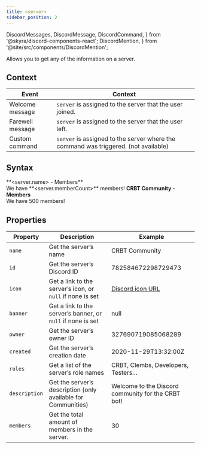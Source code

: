 ```yaml
---
title: <server>
sidebar_position: 2
---
```


  DiscordMessages,
  DiscordMessage,
  DiscordCommand,
} from '@skyra/discord-components-react';
  DiscordMention,
} from '@site/src/components/DiscordMention';

Allows you to get any of the information on a server.

## Context

| Event            | Context                                                                             |
| ---------------- | ----------------------------------------------------------------------------------- |
| Welcome message  | `server` is assigned to the server that the user joined.                            |
| Farewell message | `server` is assigned to the server that the user left.                              |
| Custom command   | `server` is assigned to the server where the command was triggered. (not available) |

## Syntax

<Tabs groupId='io'>
  <TabItem value='input' label='Input'>
    <CodeBlock>
      **&lt;server.name&gt; - Members** <br />
      We have **&lt;server.memberCount&gt;** members!
    </CodeBlock>
  </TabItem>
  <TabItem value='output' label='Output'>
    <DiscordMessages>
      <DiscordMessage {...profiles.crbt}>
        <DiscordCommand slot='reply' {...profiles.clembs} command='/members'></DiscordCommand>
        <b>CRBT Community - Members</b>
        <br />
        We have 500 members!
      </DiscordMessage>
    </DiscordMessages>
  </TabItem>
</Tabs>

## Properties

| Property      | Description                                                   | Example                                                                                                      |
| ------------- | ------------------------------------------------------------- | ------------------------------------------------------------------------------------------------------------ |
| `name`        | Get the server’s name                                         | CRBT Community                                                                                               |
| `id`          | Get the server’s Discord ID                                   | 782584672298729473                                                                                           |
| `icon`        | Get a link to the server’s icon, or `null` if none is set     | [Discord icon URL](https://cdn.discordapp.com/icons/782584672298729473/2fb82d49513208809dce02ae3e9c0999.png) |
| `banner`      | Get a link to the server’s banner, or `null` if none is set   | null                                                                                                         |
| `owner`       | Get the server’s owner ID                                     | 327690719085068289                                                                                           |
| `created`     | Get the server’s creation date                                | 2020-11-29T13:32:00Z                                                                                         |
| `roles`       | Get a list of the server’s role names                         | CRBT, Clembs, Developers, Testers…                                                                           |
| `description` | Get the server’s description (only available for Communities) | Welcome to the Discord community for the CRBT bot!                                                           |
| `members`     | Get the total amount of members in the server.                | 30                                                                                                           |
